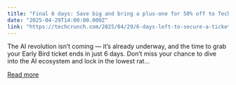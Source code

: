 ```yaml
---
title: "Final 6 days: Save big and bring a plus-one for 50% off to TechCrunch Sessions: AI"
date: "2025-04-29T14:00:00.000Z"
link: "https://techcrunch.com/2025/04/29/6-days-left-to-secure-a-ticket-deal-for-techcrunch-sessions-ai/"
---
```


The AI revolution isn’t coming — it’s already underway, and the time to grab your Early Bird ticket ends in just 6 days. Don’t miss your chance to dive into the AI ecosystem and lock in the lowest rat...

[Read more](https://techcrunch.com/2025/04/29/6-days-left-to-secure-a-ticket-deal-for-techcrunch-sessions-ai/)
